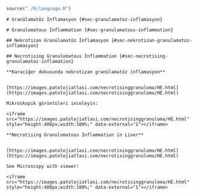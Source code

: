```r
source("./R/language.R")
```

```asis
# Granülamatöz İnflamasyon {#sec-granulamatoz-inflamasyon}
```

```asis
# Granulomatous Inflammation {#sec-granulamatous-inflammation}
```

```asis
## Nekrotizan Granülamatöz İnflamasyon {#sec-nekrotizan-granulamatoz-inflamasyon}
```

```asis
## Necrotising Granulomatous Inflammation {#sec-necrotising-granulamatoz-inflamation}
```

```asis

**Karaciğer dokusunda nekrotizan granülamatöz inflamasyon**


[https://images.patolojiatlasi.com/necrotisinggranuloma/HE.html](https://images.patolojiatlasi.com/necrotisinggranuloma/HE.html)

Mikroskopik görüntüleri inceleyin:

<iframe src="https://images.patolojiatlasi.com/necrotisinggranuloma/HE.html" style="height:400px;width:100%;" data-external="1"></iframe>

```

```asis

**Necrotising Granulomatous Inflammation in Liver**


[https://images.patolojiatlasi.com/necrotisinggranuloma/HE.html](https://images.patolojiatlasi.com/necrotisinggranuloma/HE.html)

See Microscopy with viewer: 

<iframe src="https://images.patolojiatlasi.com/necrotisinggranuloma/HE.html" style="height:400px;width:100%;" data-external="1"></iframe>

```
